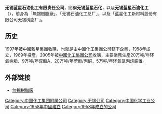 {{coord|31.58644|120.31368|display=title}}
'''无锡蓝星石油化工有限责任公司'''，簡稱'''无锡蓝星石化'''，以及'''无锡蓝星石油化工'''（'''{{lang-en|Wuxi Resin Factory of Bluestar New Chemical Materials Co.,Ltd.}}'''），前身為「無錫樹脂廠」、「无锡石油化工总厂」，以及「蓝星化工新材料股份有限公司无锡树脂厂」。

==历史==
1997年被[[中國藍星集團|中國藍星集團]]收購，也就是由[[中國化工集團公司|中國化工集團公司]]轄下企業，1958年成立，1969年投產，2005年被[[中國化工集團公司|中國化工集團公司]]收購，主要業務生產20万吨/年环氧树脂、9万吨/年双酚A、20万吨/年苯酚/丙酮、5万吨/年环氧氯丙烷装置。

== 外部链接 ==
* [https://web.archive.org/web/20110903075147/http://www.wxszc.com/ 無錫樹脂廠]

[[Category:中国化工集团附属公司|Category:中国化工集团附属公司]]
[[Category:无锡公司|Category:无锡公司]]
[[Category:中国化学工业公司|Category:中国化学工业公司]]
[[Category:1958年中國建立|Category:1958年中國建立]]
[[Category:1958年成立的公司|Category:1958年成立的公司]]